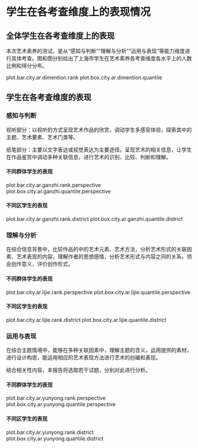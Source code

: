 <!-- chapter dimention -->

\mytext

# 学生在各考查维度上的表现情况

## 全体学生在各考查维度上的表现

本次艺术素养的测试，是从“感知与判断”“理解与分析”“运用与表现”等能力维度进行具体考查。图\ref{fig: `r gio.R$GetPlotTitle("plot.bar.city.ar.dimention.rank")`}和图\ref{fig: `r gio.R$GetPlotTitle("plot.box.city.ar.dimention.quantile")`}分别给出了上海市学生在艺术素养各考查维度各水平上的人数比例和得分分布。

plot.bar.city.ar.dimention.rank
plot.box.city.ar.dimention.quantile


## 学生在各考查维度的表现

### 感知与判断

视听部分：以视听的方式呈现艺术作品的欣赏，调动学生多感官体验，探索其中的主题、艺术要素、艺术门类等。

纸笔部分：主要以文字表达或视觉表达为主要途径。呈现艺术的相关信息，让学生在作品鉴赏中调动多种关联信息，进行艺术的识别、比较、判断和理解。

#### 不同群体学生的表现

plot.bar.city.ar.ganzhi.rank.perspective
plot.box.city.ar.ganzhi.quantile.perspective

#### 不同区学生的表现

plot.bar.city.ar.ganzhi.rank.district
plot.box.city.ar.ganzhi.quantile.district

\clearpage

### 理解与分析

在综合信息背景中，比较作品的中的艺术元素、艺术方法，分析艺术形式的关联因素、艺术表现的内容，理解作者的思想感情，分析艺术形式与内容之间的关系，领会创作意义，评价创作形式。

#### 不同群体学生的表现

plot.bar.city.ar.lijie.rank.perspective
plot.box.city.ar.lijie.quantile.perspective

#### 不同区学生的表现

plot.bar.city.ar.lijie.rank.district
plot.box.city.ar.lijie.quantile.district

\clearpage

### 运用与表现

在综合主题情境中，能够在多种关联因素中，理解主题的含义，运用提供的素材，进行设计构思，能运用相应的艺术表现方法进行艺术的创编和表现。

结合相关性内容，本报告将选取若干试题，分别对此进行分析。

#### 不同群体学生的表现

plot.bar.city.ar.yunyong.rank.perspective
plot.box.city.ar.yunyong.quantile.perspective


#### 不同区学生的表现

plot.bar.city.ar.yunyong.rank.district
plot.box.city.ar.yunyong.quantile.district

<!-- end of chapter dimention -->
